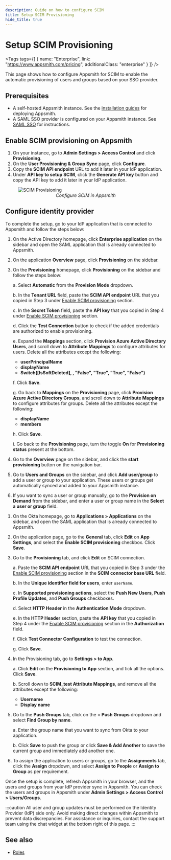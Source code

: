 ```yaml
---
description: Guide on how to configure SCIM
title: Setup SCIM Provisioning
hide_title: true
---
```



<!-- vale off -->

<div className="tag-wrapper">
 <h1>Setup SCIM Provisioning</h1>

<Tags
tags={[
{ name: "Enterprise", link: "https://www.appsmith.com/pricing", additionalClass: "enterprise" }
]}
/>

</div>

<!-- vale on -->

This page shows how to configure Appsmith for SCIM to enable the automatic provisioning of users and groups based on your SSO provider.


## Prerequisites

- A self-hosted Appsmith instance. See the [installation guides](/getting-started/setup/installation-guides) for deploying Appsmith.
- A SAML SSO provider is configured on your Appsmith instance. See [SAML SSO](/getting-started/setup/instance-configuration/authentication/security-assertion-markup-language-saml) for instructions.

## Enable SCIM provisioning on Appsmith

1. On your instance, go to **Admin Settings > Access Control** and click **Provisioning**.
2. On the **User Provisioning & Group Sync** page, click **Configure**.
3. Copy the **SCIM API endpoint** URL to add it later in your IdP application.
4. Under **API key to setup SCIM**, click the **Generate API key** button and copy the API key to add it later in your IdP application.

<figure>
  <img src="/img/scim-setup-appsmith.png" style= {{width:"700px", height:"auto"}} alt="SCIM Provisioning"/>
  <figcaption align = "center"><i>Configure SCIM in Appsmith</i></figcaption>
</figure>



## Configure identity provider

To complete the setup, go to your IdP application that is connected to Appsmith and follow the steps below:

<Tabs queryString="scim">
<TabItem label="Active Directory (SAML)" value="scim-ad-saml">

1. On the Active Directory homepage, click **Enterprise application** on the sidebar and open the SAML application that is already connected to Appsmith.

2. On the application **Overview** page, click **Provisioning** on the sidebar.

3. On the **Provisioning** homepage, click **Provisioning** on the sidebar and follow the steps below:

    a. Select **Automatic** from the **Provision Mode** dropdown.

    b. In the **Tenant URL** field, paste the **SCIM API endpoint** URL that you copied in Step 3 under [Enable SCIM provisioning](/advanced-concepts/user-provisioning-group-sync#enable-scim-provisioning-on-appsmith) section.

    c. In the **Secret Token** field, paste the **API key** that you copied in Step 4 under [Enable SCIM provisioning](/advanced-concepts/user-provisioning-group-sync#enable-scim-provisioning-on-appsmith) section.

    d. Click the **Test Connection** button to check if the added credentials are authorized to enable provisioning.

    e. Expand the **Mappings** section, click **Provision Azure Active Directory Users**, and scroll down to **Attribute Mappings** to configure attributes for users. Delete all the attributes except the following:

    - **userPrincipalName**
    - **displayName**
    - **Switch([IsSoftDeleted], , "False", "True", "True", "False")**<!-- vale off -->

    f. Click **Save**.<!-- vale on -->

    g. Go back to **Mappings** on the **Provisioning** page, click **Provision Azure Active Directory Groups**, and scroll down to **Attribute Mappings** to configure attributes for groups. Delete all the attributes except the following:

    - **displayName**
    - **members**

    h. Click **Save**.

    i. Go back to the **Provisioning** page, turn the toggle **On** for **Provisioning status** present at the bottom. 

4. Go to the **Overview** page on the sidebar, and click the **start provisioning** button on the navigation bar.

5. Go to **Users and Groups** on the sidebar, and click **Add user/group** to add a user or group to your application. These users or groups get automatically synced and added to your Appsmith instance.

6. If you want to sync a user or group manually, go to the **Provision on Demand** from the sidebar, and enter a user or group name in the **Select a user or group** field. 

</TabItem>

<TabItem label="Okta (SAML)" value="scim-okta-saml">

1. On the Okta homepage, go to **Applications > Applications** on the sidebar, and open the SAML application that is already connected to Appsmith.
2. On the application page, go to the **General** tab, click **Edit** on **App Settings**, and select the **Enable SCIM provisioning** checkbox. Click **Save**.
3. Go to the **Provisioning** tab, and click **Edit** on SCIM connection.

    a. Paste the **SCIM API endpoint** URL that you copied in Step 3 under the [Enable SCIM provisioning](/advanced-concepts/user-provisioning-group-sync#enable-scim-provisioning-on-appsmith) section in the **SCIM connector base URL** field.

    b. In the **Unique identifier field for users**, enter `userName`.

    c. In **Supported provisioning actions**, select the **Push New Users**, **Push Profile Updates**, and **Push Groups** checkboxes.

    d. Select **HTTP Header** in the **Authentication Mode** dropdown.

    e. In the **HTTP Header** section, paste the **API key** that you copied in Step 4 under the [Enable SCIM provisioning](/advanced-concepts/user-provisioning-group-sync#enable-scim-provisioning-on-appsmith) section in the **Authorization** field.
    
    f. Click **Test Connector Configuration** to test the connection.

    g. Click **Save**.

4. In the Provisioning tab, go to **Settings > to App**.

    a. Click **Edit** on the **Provisioning to App** section, and tick all the options. Click **Save**.

    b. Scroll down to **SCIM_test Attribute Mappings**, and remove all the attributes except the following:

    - **Username**
    - **Display name**

4. Go to the **Push Groups** tab, click on the **+ Push Groups** dropdown and select **Find Group by name**.

    a. Enter the group name that you want to sync from Okta to your application.

    b. Click **Save** to push the group or click **Save & Add Another** to save the current group and immediately add another one.

5. To assign the application to users or groups, go to the **Assignments** tab, click the **Assign** dropdown, and select **Assign to People** or **Assign to Group** as per requirement.  

</TabItem>    
</Tabs>

Once the setup is complete, refresh Appsmith in your browser, and the users and groups from your IdP provider sync in Appsmith. You can check the users and groups in Appsmith under **Admin Settings > Access Control > Users/Groups**.

:::caution
All user and group updates must be performed on the Identity Provider (IdP) side only. Avoid making direct changes within Appsmith to prevent data discrepancies. For assistance or inquiries, contact the support team using the chat widget at the bottom right of this page.
:::

## See also 

- [Roles](/advanced-concepts/granular-access-control/roles)